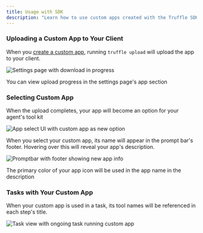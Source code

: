 ```yaml
---
title: Usage with SDK
description: "Learn how to use custom apps created with the Truffle SDK"
---
```


### Uploading a Custom App to Your Client

When you [create a custom app](/guides/a-simple-app), running `truffle upload` will upload the app to your client.

<img
  src="/images/settings-upload-progress.png"
  alt="Settings page with download in progress"
/>

<Tip>You can view upload progress in the settings page's app section</Tip>

### Selecting Custom App

When the upload completes, your app will become an option for your agent's tool kit

<img
  src="/images/app-select-custom-app.png"
  alt="App select UI with custom app as new option"
/>

When you select your custom app, its name will appear in the prompt bar's footer. Hovering over this will reveal your app's description.

<img
  src="/images/promptbar-custom-app.png"
  alt="Promptbar with footer showing new app info"
/>

<Tip>The primary color of your app icon will be used in the app name in the description</Tip>

### Tasks with Your Custom App

When your custom app is used in a task, its tool names will be referenced in each step's title.

<img
  src="/images/taskview-custom-app.png"
  alt="Task view with ongoing task running custom app"
/>
